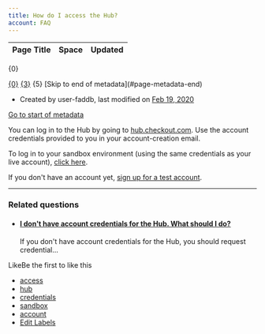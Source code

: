 ```yaml
---
title: How do I access the Hub?
account: FAQ 
---
```


<table class="aui"> <thead> <tr class="header"> <th class="search-result-title">Page Title</th> <th class="search-result-space">Space</th> <th class="search-result-date">Updated</th> </tr> </thead> </table> <p class="search-result-count">{0}</p> <tr class="search-result"> <td class="search-result-title"><a href="{1}" class="content-type-{2}"><span>{0}</span></a></td> <td class="search-result-space"><a class="space" href="/display/{4}/" title="{3}">{3}</a></td> <td class="search-result-date"><span class="date" title="{6}">{5}</span></td> </tr> [Skip to end of metadata](#page-metadata-end)

*   Created by user-faddb, last modified on [Feb 19, 2020](/pages/diffpagesbyversion.action?pageId=721195&selectedPageVersions=4&selectedPageVersions=5 "Show changes")

[Go to start of metadata](#page-metadata-start)

You can log in to the Hub by going to [hub.checkout.com](https://hub.checkout.com). Use the account credentials provided to you in your account-creation email.

To log in to your sandbox environment (using the same credentials as your live account), [click here](https://sandbox.checkout.com/login).

If you don't have an account yet, [sign up for a test account](https://www.checkout.com/get-test-account).

* * *

### Related questions

*   #### [I don't have account credentials for the Hub. What should I do?](/pages/viewpage.action?pageId=721204)
    
    If you don't have account credentials for the Hub, you should request credential...

LikeBe the first to like this

*   [access](/label/FAQ/access)
*   [hub](/label/FAQ/hub)
*   [credentials](/label/FAQ/credentials)
*   [sandbox](/label/FAQ/sandbox)
*   [account](/label/FAQ/account)
*   [Edit Labels](# "Edit Labels (Type 'l')")




